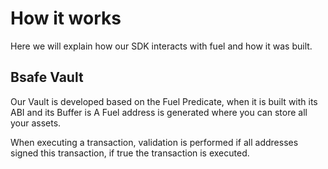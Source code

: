 # How it works

Here we will explain how our SDK interacts with fuel and how it was built.

## Bsafe Vault

Our Vault is developed based on the Fuel Predicate, when it is built with its ABI and its Buffer is
A Fuel address is generated where you can store all your assets.

When executing a transaction, validation is performed if all addresses signed this transaction, if true the transaction is executed.
